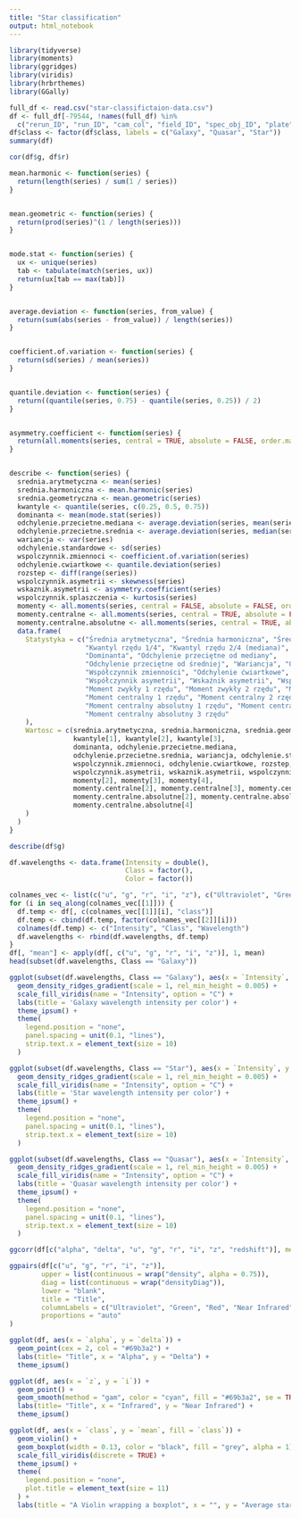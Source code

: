 ```yaml
---
title: "Star classification"
output: html_notebook
---
```


```r
library(tidyverse)
library(moments)
library(ggridges)
library(viridis)
library(hrbrthemes)
library(GGally)
```

```r
full_df <- read.csv("star-classifictaion-data.csv")
df <- full_df[-79544, !names(full_df) %in%
  c("rerun_ID", "run_ID", "cam_col", "field_ID", "spec_obj_ID", "plate", "MJD", "fiber_ID")]
df$class <- factor(df$class, labels = c("Galaxy", "Quasar", "Star"))
summary(df)
```

```r
cor(df$g, df$r)
```

```r
mean.harmonic <- function(series) {
  return(length(series) / sum(1 / series))
}


mean.geometric <- function(series) {
  return(prod(series)^(1 / length(series)))
}


mode.stat <- function(series) {
  ux <- unique(series)
  tab <- tabulate(match(series, ux))
  return(ux[tab == max(tab)])
}


average.deviation <- function(series, from_value) {
  return(sum(abs(series - from_value)) / length(series))
}


coefficient.of.variation <- function(series) {
  return(sd(series) / mean(series))
}


quantile.deviation <- function(series) {
  return((quantile(series, 0.75) - quantile(series, 0.25)) / 2)
}


asymmetry.coefficient <- function(series) {
  return(all.moments(series, central = TRUE, absolute = FALSE, order.max = 3)[4] / (sd(series)^3))
}


describe <- function(series) {
  srednia.arytmetyczna <- mean(series)
  srednia.harmoniczna <- mean.harmonic(series)
  srednia.geometryczna <- mean.geometric(series)
  kwantyle <- quantile(series, c(0.25, 0.5, 0.75))
  dominanta <- mean(mode.stat(series))
  odchylenie.przecietne.mediana <- average.deviation(series, mean(series))
  odchylenie.przecietne.srednia <- average.deviation(series, median(series))
  wariancja <- var(series)
  odchylenie.standardowe <- sd(series)
  wspolczynnik.zmiennoci <- coefficient.of.variation(series)
  odchylenie.cwiartkowe <- quantile.deviation(series)
  rozstep <- diff(range(series))
  wspolczynnik.asymetrii <- skewness(series)
  wskaznik.asymetrii <- asymmetry.coefficient(series)
  wspolczynnik.splaszczenia <- kurtosis(series)
  momenty <- all.moments(series, central = FALSE, absolute = FALSE, order.max = 4)
  momenty.centralne <- all.moments(series, central = TRUE, absolute = FALSE, order.max = 4)
  momenty.centralne.absolutne <- all.moments(series, central = TRUE, absolute = TRUE, order.max = 4)
  data.frame(
    Statystyka = c("Średnia arytmetyczna", "Średnia harmoniczna", "Średnia geometryczna",
                   "Kwantyl rzędu 1/4", "Kwantyl rzędu 2/4 (mediana)", "Kwartyl rzędu 3/4",
                   "Dominanta", "Odchylenie przeciętne od mediany",
                   "Odchylenie przeciętne od średniej", "Wariancja", "Odchylenie standardowe",
                   "Współczynnik zmienności", "Odchylenie ćwiartkowe", "Rozstęp",
                   "Współczynnik asymetrii", "Wskaźnik asymetrii", "Współczynnik spłaszczenia",
                   "Moment zwykły 1 rzędu", "Moment zwykły 2 rzędu", "Moment zwykły 3 rzędu",
                   "Moment centralny 1 rzędu", "Moment centralny 2 rzędu", "Moment centralny 3 rzędu",
                   "Moment centralny absolutny 1 rzędu", "Moment centralny absolutny 2 rzędu",
                   "Moment centralny absolutny 3 rzędu"
    ),
    Wartosc = c(srednia.arytmetyczna, srednia.harmoniczna, srednia.geometryczna,
                kwantyle[1], kwantyle[2], kwantyle[3],
                dominanta, odchylenie.przecietne.mediana,
                odchylenie.przecietne.srednia, wariancja, odchylenie.standardowe,
                wspolczynnik.zmiennoci, odchylenie.cwiartkowe, rozstep,
                wspolczynnik.asymetrii, wskaznik.asymetrii, wspolczynnik.splaszczenia,
                momenty[2], momenty[3], momenty[4],
                momenty.centralne[2], momenty.centralne[3], momenty.centralne[4],
                momenty.centralne.absolutne[2], momenty.centralne.absolutne[3],
                momenty.centralne.absolutne[4]
    )
  )
}
```

```r
describe(df$g)
```

```r
df.wavelengths <- data.frame(Intensity = double(),
                             Class = factor(),
                             Color = factor())

colnames_vec <- list(c("u", "g", "r", "i", "z"), c("Ultraviolet", "Green", "Red", "Near Infrared", "Infrared"))
for (i in seq_along(colnames_vec[[1]])) {
  df.temp <- df[, c(colnames_vec[[1]][i], "class")]
  df.temp <- cbind(df.temp, factor(colnames_vec[[2]][i]))
  colnames(df.temp) <- c("Intensity", "Class", "Wavelength")
  df.wavelengths <- rbind(df.wavelengths, df.temp)
}
df[, "mean"] <- apply(df[, c("u", "g", "r", "i", "z")], 1, mean)
head(subset(df.wavelengths, Class == "Galaxy"))
```

```r
ggplot(subset(df.wavelengths, Class == "Galaxy"), aes(x = `Intensity`, y = `Wavelength`, fill = ..x..)) +
  geom_density_ridges_gradient(scale = 1, rel_min_height = 0.005) +
  scale_fill_viridis(name = "Intensity", option = "C") +
  labs(title = 'Galaxy wavelength intensity per color') +
  theme_ipsum() +
  theme(
    legend.position = "none",
    panel.spacing = unit(0.1, "lines"),
    strip.text.x = element_text(size = 10)
  )
```

```r
ggplot(subset(df.wavelengths, Class == "Star"), aes(x = `Intensity`, y = `Wavelength`, fill = ..x..)) +
  geom_density_ridges_gradient(scale = 1, rel_min_height = 0.005) +
  scale_fill_viridis(name = "Intensity", option = "C") +
  labs(title = 'Star wavelength intensity per color') +
  theme_ipsum() +
  theme(
    legend.position = "none",
    panel.spacing = unit(0.1, "lines"),
    strip.text.x = element_text(size = 10)
  )
```

```r
ggplot(subset(df.wavelengths, Class == "Quasar"), aes(x = `Intensity`, y = `Wavelength`, fill = ..x..)) +
  geom_density_ridges_gradient(scale = 1, rel_min_height = 0.005) +
  scale_fill_viridis(name = "Intensity", option = "C") +
  labs(title = 'Quasar wavelength intensity per color') +
  theme_ipsum() +
  theme(
    legend.position = "none",
    panel.spacing = unit(0.1, "lines"),
    strip.text.x = element_text(size = 10)
  )
```

```r
ggcorr(df[c("alpha", "delta", "u", "g", "r", "i", "z", "redshift")], method = c("everything", "pearson"), label = TRUE)
```

```r
ggpairs(df[c("u", "g", "r", "i", "z")],
        upper = list(continuous = wrap("density", alpha = 0.75)),
        diag = list(continuous = wrap("densityDiag")),
        lower = "blank",
        title = "Title",
        columnLabels = c("Ultraviolet", "Green", "Red", "Near Infrared", "Infrared"),
        proportions = "auto"
)
```

```r
ggplot(df, aes(x = `alpha`, y = `delta`)) +
  geom_point(cex = 2, col = "#69b3a2") +
  labs(title= "Title", x = "Alpha", y = "Delta") +
  theme_ipsum()
```

```r
ggplot(df, aes(x = `z`, y = `i`)) +
  geom_point() +
  geom_smooth(method = "gam", color = "cyan", fill = "#69b3a2", se = TRUE, level = 0.99) +
  labs(title= "Title", x = "Infrared", y = "Near Infrared") +
  theme_ipsum()
```

```r
ggplot(df, aes(x = `class`, y = `mean`, fill = `class`)) +
  geom_violin() +
  geom_boxplot(width = 0.13, color = "black", fill = "grey", alpha = 1) +
  scale_fill_viridis(discrete = TRUE) +
  theme_ipsum() +
  theme(
    legend.position = "none",
    plot.title = element_text(size = 11)
  ) +
  labs(title = "A Violin wrapping a boxplot", x = "", y = "Average star intensity")

```
